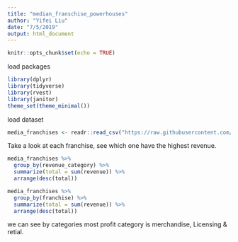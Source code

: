 ```yaml
---
title: "median_franschise_powerhouses"
author: "Yifei Liu"
date: "7/5/2019"
output: html_document
---
```


```r
knitr::opts_chunk$set(echo = TRUE)
```

load packages
```r
library(dplyr)
library(tidyverse)
library(rvest)
library(janitor)
theme_set(theme_minimal())

```

load dataset
```r
media_franchises <- readr::read_csv("https://raw.githubusercontent.com/rfordatascience/tidytuesday/master/data/2019/2019-07-02/media_franchises.csv")

```

Take a look at each franchise, see which one have the highest revenue.

```r
media_franchises %>%
  group_by(revenue_category) %>%
  summarize(total = sum(revenue)) %>%
  arrange(desc(total))

media_franchises %>%
  group_by(franchise) %>%
  summarize(total = sum(revenue)) %>%
  arrange(desc(total))


```

we can see by categories most profit category is merchandise, Licensing & retial. 











